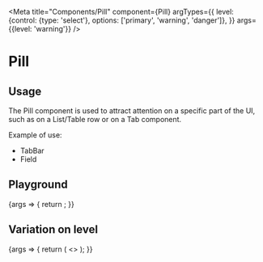 
<Meta
  title="Components/Pill"
  component={Pill}
  argTypes={{
    level: {control: {type: 'select'}, options: ['primary', 'warning', 'danger']},
  }}
  args={{level: 'warning'}}
/>

# Pill

## Usage

The Pill component is used to attract attention on a specific part of the UI, such as on a List/Table row or on a Tab component.

Example of use:

<ul>
  <li>
    <LinkTo kind="Components/TabBar" story="With Pills">
      TabBar
    </LinkTo>
  </li>
  <li>
    <LinkTo kind="Components/Field" story="Completeness">
      Field
    </LinkTo>
  </li>
</ul>

## Playground

<Canvas>
  <Story name="Standard">
    {args => {
      return <Pill {...args} />;
    }}
  </Story>
</Canvas>

<ArgsTable story="Standard" />

## Variation on level

<Canvas>
  <Story name="Level">
    {args => {
      return (
        <>
          <Pill {...args} level="primary" />
          <Pill {...args} level="warning" />
          <Pill {...args} level="danger" />
        </>
      );
    }}
  </Story>
</Canvas>
